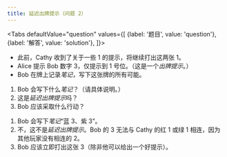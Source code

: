 ```yaml
---
title: 延迟出牌提示（问题 2）
---
```



<BeginnersGuideProgress id="delayed-play-clues-question-2" />

<Tabs
  defaultValue="question"
  values={[
    {label: '题目', value: 'question'},
    {label: '解答', value: 'solution'},
  ]}>
<TabItem value="question">

- 此前，Cathy 收到了关于一些 1 的提示，将继续打出这两张 1。
- Alice 提示 Bob 数字 3，仅提示到 1 号位。（这是一个*出牌提示*。）
- Bob 在牌上记录*笔记*，写下这张牌的所有可能。

1. Bob 会写下什么*笔记*？（请具体说明。）
1. 这是*延迟出牌提示*吗？
1. Bob 应该采取什么行动？

</TabItem>
<TabItem value="solution">

1. Bob 会写下*笔记*“蓝 3、紫 3”。
1. 不，这不是*延迟出牌提示*。Bob 的 3 无法与 Cathy 的红 1 或绿 1 相连，因为其他玩家没有相连的 2。
1. Bob 应该立即打出这张 3（除非他可以给出一个好提示）。

</TabItem>
</Tabs>

<DelayedPlayCluesQuestion2 />
